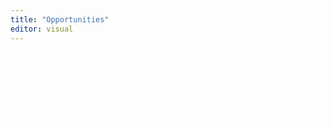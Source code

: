 ```yaml
---
title: "Opportunities"
editor: visual
---
```


### [CalC]{style="color: white;"}[OFI is looking for a laboratory technician to help generate a 25-year time series of zooplankton co]{style="color: white;"}[mmunity composition in the Southern California Bight using archived biorepositories. Please check back soon for more information or contact Nastassia at nvpatin\@ucsd.edu for immediate questions!]{style="color: white;"} {style="color: white;"}
